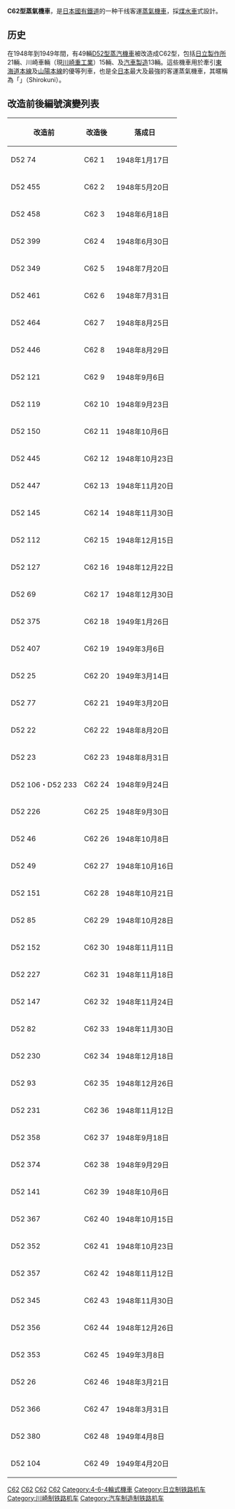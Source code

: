 {{Multiple issues|
{{Expand language|1=ja|time=2021-10-17T15:32:36+00:00}}
{{Unreferenced|time=2021-10-17T15:32:36+00:00}}
}}
{{Infobox Locomotive|
name=C62型蒸氣機車|
powertype=蒸氣機車|
image=JRW-C622-SteamLoco.jpg|
caption=編號C62-2的機車|
buildmodel=C62|
builder=日立製作所<br />川崎車輛<br />汽車製造|
builddate=1948年—1949年|
totalproduction=49輛|
whytetype=4-6-4|
length=21.475 m|
gauge=1,067 mm|
driversize=1,750 mm|
weight=145.17 t|
cylindercount= 2|
cylindersize =520 mm × 600 mm|
valvegear = |
topspeed = 100 km/h|
poweroutput= 2,163 PS|
}}
'''C62型蒸氣機車'''，是[[日本國有鐵道|日本國有鐵道]]的一种干线客運[[蒸氣機車|蒸氣機車]]，採[[煤水车|煤水車]]式設計。
== 历史 ==
在1948年到1949年間，有49輛[[日本國鐵D52型蒸汽機車|D52型蒸汽機車]]被改造成C62型，包括[[日立製作所|日立製作所]]21輛、川崎車輛（現[[川崎重工業|川崎重工業]]）15輛、及[[汽車製造|汽車製造]]13輛。這些機車用於牽引[[東海道本線|東海道本線]]及[[山陽本線|山陽本線]]的優等列車，也是全[[日本|日本]]最大及最強的客運蒸氣機車，其暱稱為「{{lang|ja|シロクニ}}」（Shirokuni）。

== 改造前後編號演變列表 ==
{| border="1" cellpadding="2"
|-----
! 改造前
! 改造後
! 落成日
|-----
| D52 74 || C62 1 || 1948年1月17日
|-----
| D52 455 || C62 2 || 1948年5月20日
|-----
| D52 458 || C62 3 || 1948年6月18日
|-----
| D52 399 || C62 4 || 1948年6月30日
|-----
| D52 349 || C62 5 || 1948年7月20日
|-----
| D52 461 || C62 6 || 1948年7月31日
|-----
| D52 464 || C62 7 || 1948年8月25日
|-----
| D52 446 || C62 8 || 1948年8月29日
|-----
| D52 121 || C62 9 || 1948年9月6日
|-----
| D52 119 || C62 10 || 1948年9月23日
|-----
| D52 150 || C62 11 || 1948年10月6日
|-----
| D52 445 || C62 12 || 1948年10月23日
|-----
| D52 447 || C62 13 || 1948年11月20日
|-----
| D52 145 || C62 14 || 1948年11月30日
|-----
| D52 112 || C62 15 || 1948年12月15日
|-----
| D52 127 || C62 16 || 1948年12月22日
|-----
| D52 69 || C62 17 || 1948年12月30日
|-----
| D52 375 || C62 18 || 1949年1月26日
|-----
| D52 407 || C62 19 || 1949年3月6日
|-----
| D52 25 || C62 20 || 1949年3月14日
|-----
| D52 77 || C62 21 || 1949年3月20日
|-----
| D52 22 || C62 22 || 1948年8月20日
|-----
| D52 23 || C62 23 || 1948年8月31日
|-----
| D52 106・D52 233 || C62 24 || 1948年9月24日
|-----
| D52 226 || C62 25 || 1948年9月30日
|-----
| D52 46 || C62 26 || 1948年10月8日
|-----
| D52 49 || C62 27 || 1948年10月16日
|-----
| D52 151 || C62 28 || 1948年10月21日
|-----
| D52 85 || C62 29 || 1948年10月28日
|-----
| D52 152 || C62 30 || 1948年11月11日
|-----
| D52 227 || C62 31 || 1948年11月18日
|-----
| D52 147 || C62 32 || 1948年11月24日
|-----
| D52 82 || C62 33 || 1948年11月30日
|-----
| D52 230 || C62 34 || 1948年12月18日
|-----
| D52 93 || C62 35 || 1948年12月26日
|-----
| D52 231 || C62 36 || 1948年11月12日
|-----
| D52 358 || C62 37 || 1948年9月18日
|-----
| D52 374 || C62 38 || 1948年9月29日
|-----
| D52 141 || C62 39 || 1948年10月6日
|-----
| D52 367 || C62 40 || 1948年10月15日
|-----
| D52 352 || C62 41 || 1948年10月23日
|-----
| D52 357 || C62 42 || 1948年11月12日
|-----
| D52 345 || C62 43 || 1948年11月30日
|-----
| D52 356 || C62 44 || 1948年12月26日
|-----
| D52 353 || C62 45 || 1949年3月8日
|-----
| D52 26 || C62 46 || 1948年3月21日
|-----
| D52 366 || C62 47 || 1948年3月31日
|-----
| D52 380 || C62 48 || 1949年4月8日
|-----
| D52 104 || C62 49 || 1949年4月20日
|}



{{日本國鐵制式蒸氣機關車}}

[[Category:日本蒸汽機車|C62]]
[[Category:日本國有鐵道車輛|C62]]
[[Category:北海道旅客鐵道車輛|C62]]
[[Category:西日本旅客鐵道車輛|C62]]
[[Category:4-6-4輪式機車|Category:4-6-4輪式機車]]
[[Category:日立制铁路机车|Category:日立制铁路机车]]
[[Category:川崎制铁路机车|Category:川崎制铁路机车]]
[[Category:汽车制造制铁路机车|Category:汽车制造制铁路机车]]